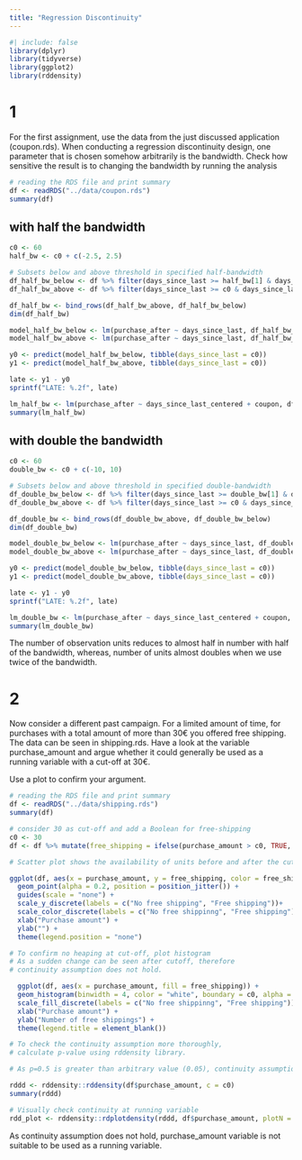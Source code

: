 ```yaml
---
title: "Regression Discontinuity"
---
```


```r
#| include: false
library(dplyr)
library(tidyverse)
library(ggplot2)
library(rddensity)
```

# 1
For the first assignment, use the data from the just discussed application (coupon.rds). When conducting a regression discontinuity design, one parameter that is chosen somehow arbitrarily is the bandwidth. Check how sensitive the result is to changing the bandwidth by running the analysis

```r
# reading the RDS file and print summary
df <- readRDS("../data/coupon.rds")
summary(df)
```

## with half the bandwidth
```r
c0 <- 60
half_bw <- c0 + c(-2.5, 2.5)

# Subsets below and above threshold in specified half-bandwidth
df_half_bw_below <- df %>% filter(days_since_last >= half_bw[1] & days_since_last < c0)
df_half_bw_above <- df %>% filter(days_since_last >= c0 & days_since_last <= half_bw[2])

df_half_bw <- bind_rows(df_half_bw_above, df_half_bw_below)
dim(df_half_bw)

model_half_bw_below <- lm(purchase_after ~ days_since_last, df_half_bw_below)
model_half_bw_above <- lm(purchase_after ~ days_since_last, df_half_bw_above)

y0 <- predict(model_half_bw_below, tibble(days_since_last = c0))
y1 <- predict(model_half_bw_above, tibble(days_since_last = c0))

late <- y1 - y0
sprintf("LATE: %.2f", late)
```

```r
lm_half_bw <- lm(purchase_after ~ days_since_last_centered + coupon, df_half_bw)
summary(lm_half_bw)
```

## with double the bandwidth
```r
c0 <- 60
double_bw <- c0 + c(-10, 10)

# Subsets below and above threshold in specified double-bandwidth
df_double_bw_below <- df %>% filter(days_since_last >= double_bw[1] & days_since_last < c0)
df_double_bw_above <- df %>% filter(days_since_last >= c0 & days_since_last <= double_bw[2])

df_double_bw <- bind_rows(df_double_bw_above, df_double_bw_below)
dim(df_double_bw)

model_double_bw_below <- lm(purchase_after ~ days_since_last, df_double_bw_below)
model_double_bw_above <- lm(purchase_after ~ days_since_last, df_double_bw_above)

y0 <- predict(model_double_bw_below, tibble(days_since_last = c0))
y1 <- predict(model_double_bw_above, tibble(days_since_last = c0))

late <- y1 - y0
sprintf("LATE: %.2f", late)
```

```r
lm_double_bw <- lm(purchase_after ~ days_since_last_centered + coupon, df_double_bw)
summary(lm_double_bw)
```

The number of observation units reduces to almost half in number with half of the bandwidth, whereas, number of units almost doubles when we use twice of the bandwidth.

# 2
Now consider a different past campaign. For a limited amount of time, for purchases with a total amount of more than 30€ you offered free shipping. The data can be seen in shipping.rds. Have a look at the variable purchase_amount and argue whether it could generally be used as a running variable with a cut-off at 30€.

Use a plot to confirm your argument.

```r
# reading the RDS file and print summary
df <- readRDS("../data/shipping.rds")
summary(df)

# consider 30 as cut-off and add a Boolean for free-shipping
c0 <- 30
df <- df %>% mutate(free_shipping = ifelse(purchase_amount > c0, TRUE, FALSE))
```

```r
# Scatter plot shows the availability of units before and after the cutoff line of 30

ggplot(df, aes(x = purchase_amount, y = free_shipping, color = free_shipping)) +
  geom_point(alpha = 0.2, position = position_jitter()) +
  guides(scale = "none") +
  scale_y_discrete(labels = c("No free shipping", "Free shipping"))+
  scale_color_discrete(labels = c("No free shippinng", "Free shipping")) +
  xlab("Purchase amount") +
  ylab("") +
  theme(legend.position = "none")

```

```r
# To confirm no heaping at cut-off, plot histogram
# As a sudden change can be seen after cutoff, therefore
# continuity assumption does not hold.

  ggplot(df, aes(x = purchase_amount, fill = free_shipping)) +
  geom_histogram(binwidth = 4, color = "white", boundary = c0, alpha = .6) +
  scale_fill_discrete(labels = c("No free shippinng", "Free shipping")) +
  xlab("Purchase amount") +
  ylab("Number of free shippings") +
  theme(legend.title = element_blank())
```

```r
# To check the continuity assumption more thoroughly,
# calculate p-value using rddensity library.

# As p=0.5 is greater than arbitrary value (0.05), continuity assumption does not hold.

rddd <- rddensity::rddensity(df$purchase_amount, c = c0)
summary(rddd)
```

```r
# Visually check continuity at running variable
rdd_plot <- rddensity::rdplotdensity(rddd, df$purchase_amount, plotN = 100)
```

As continuity assumption does not hold, purchase_amount variable is not suitable to be used as a running variable.
